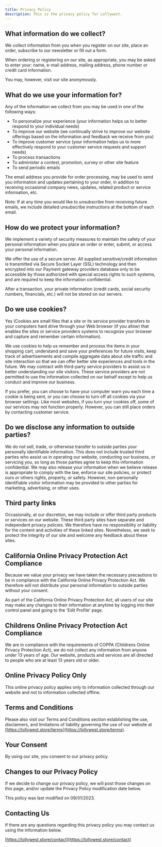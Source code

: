 ```yaml
---
title: Privacy Policy
description: This is the privacy policy for Lollywest.
---
```


## What information do we collect?

We collect information from you when you register on our site, place an order, subscribe to our newsletter or fill out a form.

When ordering or registering on our site, as appropriate, you may be asked to enter your: name, e-mail address, mailing address, phone number or credit card information.

You may, however, visit our site anonymously.

## What do we use your information for?

Any of the information we collect from you may be used in one of the following ways:

- To personalize your experience (your information helps us to better respond to your individual needs)
- To improve our website (we continually strive to improve our website offerings based on the information and feedback we receive from you)
- To improve customer service (your information helps us to more effectively respond to your customer service requests and support needs)
- To process transactions
- To administer a contest, promotion, survey or other site feature
- To send periodic emails

The email address you provide for order processing, may be used to send you information and updates pertaining to your order, in addition to receiving occasional company news, updates, related product or service information, etc.

Note: If at any time you would like to unsubscribe from receiving future emails, we include detailed unsubscribe instructions at the bottom of each email.

## How do we protect your information?

We implement a variety of security measures to maintain the safety of your personal information when you place an order or enter, submit, or access your personal information.

We offer the use of a secure server. All supplied sensitive/credit information is transmitted via Secure Socket Layer (SSL) technology and then encrypted into our Payment gateway providers database only to be accessible by those authorized with special access rights to such systems, and are required to keep the information confidential.

After a transaction, your private information (credit cards, social security numbers, financials, etc.) will not be stored on our servers.

## Do we use cookies?

Yes (Cookies are small files that a site or its service provider transfers to your computers hard drive through your Web browser (if you allow) that enables the sites or service providers systems to recognize your browser and capture and remember certain information).

We use cookies to help us remember and process the items in your shopping cart, understand and save your preferences for future visits, keep track of advertisements and compile aggregate data about site traffic and site interaction so that we can offer better site experiences and tools in the future. We may contract with third-party service providers to assist us in better understanding our site visitors. These service providers are not permitted to use the information collected on our behalf except to help us conduct and improve our business.

If you prefer, you can choose to have your computer warn you each time a cookie is being sent, or you can choose to turn off all cookies via your browser settings. Like most websites, if you turn your cookies off, some of our services may not function properly. However, you can still place orders by contacting customer service.

## Do we disclose any information to outside parties?

We do not sell, trade, or otherwise transfer to outside parties your personally identifiable information. This does not include trusted third parties who assist us in operating our website, conducting our business, or servicing you, so long as those parties agree to keep this information confidential. We may also release your information when we believe release is appropriate to comply with the law, enforce our site policies, or protect ours or others rights, property, or safety. However, non-personally identifiable visitor information may be provided to other parties for marketing, advertising, or other uses.

## Third party links

Occasionally, at our discretion, we may include or offer third party products or services on our website. These third party sites have separate and independent privacy policies. We therefore have no responsibility or liability for the content and activities of these linked sites. Nonetheless, we seek to protect the integrity of our site and welcome any feedback about these sites.

## California Online Privacy Protection Act Compliance

Because we value your privacy we have taken the necessary precautions to be in compliance with the California Online Privacy Protection Act. We therefore will not distribute your personal information to outside parties without your consent.

As part of the California Online Privacy Protection Act, all users of our site may make any changes to their information at anytime by logging into their control panel and going to the 'Edit Profile' page.

## Childrens Online Privacy Protection Act Compliance

We are in compliance with the requirements of COPPA (Childrens Online Privacy Protection Act), we do not collect any information from anyone under 13 years of age. Our website, products and services are all directed to people who are at least 13 years old or older.

## Online Privacy Policy Only

This online privacy policy applies only to information collected through our website and not to information collected offline.

## Terms and Conditions

Please also visit our Terms and Conditions section establishing the use, disclaimers, and limitations of liability governing the use of our website at [https://lollywest.store/terms](https://lollywest.store/terms).

## Your Consent

By using our site, you consent to our privacy policy.

## Changes to our Privacy Policy

If we decide to change our privacy policy, we will post those changes on this page, and/or update the Privacy Policy modification date below.

This policy was last modified on 09/01/2023.

## Contacting Us

If there are any questions regarding this privacy policy you may contact us using the information below.

[https://lollywest.store/contact](https://lollywest.store/contact)
